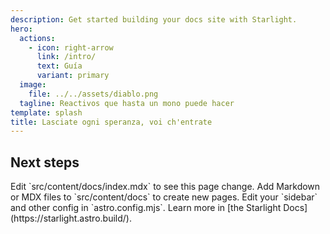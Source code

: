```yaml
---
description: Get started building your docs site with Starlight.
hero:
  actions:
    - icon: right-arrow
      link: /intro/
      text: Guía
      variant: primary	
  image:
    file: ../../assets/diablo.png
  tagline: Reactivos que hasta un mono puede hacer
template: splash
title: Lasciate ogni speranza, voi ch'entrate
---
```



## Next steps

<CardGrid stagger>
	<Card title="Update content" icon="star">
		Edit `src/content/docs/index.mdx` to see this page change.
	</Card>
	<Card title="Add new content" icon="add-document">
		Add Markdown or MDX files to `src/content/docs` to create new pages.
	</Card>
	<Card title="Configure your site" icon="setting">
		Edit your `sidebar` and other config in `astro.config.mjs`.
	</Card>
	<Card title="Read the docs" icon="open-book">
		Learn more in [the Starlight Docs](https://starlight.astro.build/).
	</Card>
</CardGrid>
